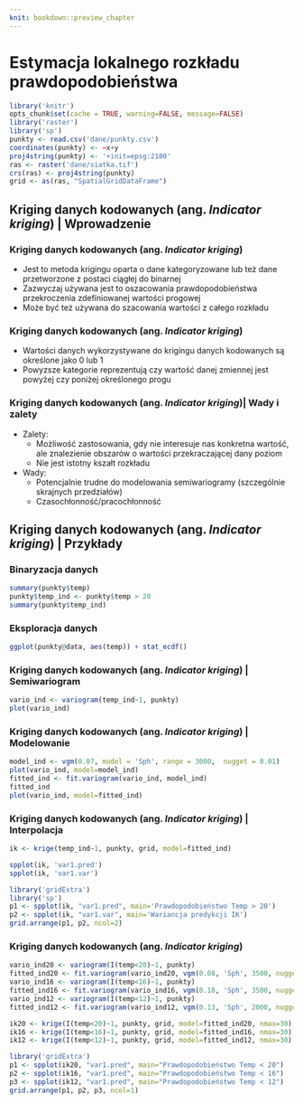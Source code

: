 ```yaml
---
knit: bookdown::preview_chapter
---
```


# Estymacja lokalnego rozkładu prawdopodobieństwa

```r
library('knitr')
opts_chunk$set(cache = TRUE, warning=FALSE, message=FALSE) 
library('raster')
library('sp')
punkty <- read.csv('dane/punkty.csv')
coordinates(punkty) <- ~x+y
proj4string(punkty) <- '+init=epsg:2180'
ras <- raster('dane/siatka.tif')
crs(ras) <- proj4string(punkty)
grid <- as(ras, "SpatialGridDataFrame")
```

## Kriging danych kodowanych (ang. *Indicator kriging*) | Wprowadzenie

### Kriging danych kodowanych (ang. *Indicator kriging*)
- Jest to metoda krigingu oparta o dane kategoryzowane lub też dane przetworzone z postaci ciągłej do binarnej
- Zazwyczaj używana jest to oszacowania prawdopodobieństwa przekroczenia zdefiniowanej wartości progowej
- Może być też używana do szacowania wartości z całego rozkładu

<!--
http://geostat-course.org/system/files/geostat13_ind.pdf
-->

### Kriging danych kodowanych (ang. *Indicator kriging*)
- Wartości danych wykorzystywane do krigingu danych kodowanych są określone jako 0 lub 1
- Powyzsze kategorie reprezentują czy wartość danej zmiennej jest powyżej czy poniżej określonego progu

### Kriging danych kodowanych (ang. *Indicator kriging*)| Wady i zalety
- Zalety:
    - Możliwość zastosowania, gdy nie interesuje nas konkretna wartość, ale znalezienie obszarów o wartości przekraczającej dany poziom
    - Nie jest istotny kszałt rozkładu
- Wady:
    - Potencjalnie trudne do modelowania semiwariogramy (szczególnie skrajnych przedziałów)
    - Czasochłonność/pracochłonność
    
## Kriging danych kodowanych (ang. *Indicator kriging*) | Przykłady

### Binaryzacja danych

```r
summary(punkty$temp) 
punkty$temp_ind <- punkty$temp > 20
summary(punkty$temp_ind) 
```

### Eksploracja danych

```r
ggplot(punkty@data, aes(temp)) + stat_ecdf()
```

### Kriging danych kodowanych (ang. *Indicator kriging*) | Semiwariogram

```r
vario_ind <- variogram(temp_ind~1, punkty)         
plot(vario_ind)
```

### Kriging danych kodowanych (ang. *Indicator kriging*) | Modelowanie

```r
model_ind <- vgm(0.07, model = 'Sph', range = 3000,  nugget = 0.01)  
plot(vario_ind, model=model_ind)
fitted_ind <- fit.variogram(vario_ind, model_ind)
fitted_ind
plot(vario_ind, model=fitted_ind)
```

### Kriging danych kodowanych (ang. *Indicator kriging*) | Interpolacja

```r
ik <- krige(temp_ind~1, punkty, grid, model=fitted_ind)
```

```r
spplot(ik, 'var1.pred')
spplot(ik, 'var1.var')
```

```r
library('gridExtra')
library('sp')
p1 <- spplot(ik, "var1.pred", main='Prawdopodobieństwo Temp > 20')
p2 <- spplot(ik, "var1.var", main='Wariancja predykcji IK')
grid.arrange(p1, p2, ncol=2)
```

### Kriging danych kodowanych (ang. *Indicator kriging*)

```r
vario_ind20 <- variogram(I(temp<20)~1, punkty)  
fitted_ind20 <- fit.variogram(vario_ind20, vgm(0.08, 'Sph', 3500, nugget=0.01))
vario_ind16 <- variogram(I(temp<16)~1, punkty)  
fitted_ind16 <- fit.variogram(vario_ind16, vgm(0.18, 'Sph', 3500, nugget=0.03))
vario_ind12 <- variogram(I(temp<12)~1, punkty)  
fitted_ind12 <- fit.variogram(vario_ind12, vgm(0.13, 'Sph', 2000, nugget=0.03))

ik20 <- krige(I(temp<20)~1, punkty, grid, model=fitted_ind20, nmax=30)
ik16 <- krige(I(temp<16)~1, punkty, grid, model=fitted_ind16, nmax=30)
ik12 <- krige(I(temp<12)~1, punkty, grid, model=fitted_ind12, nmax=30)
```

```r
library('gridExtra')
p1 <- spplot(ik20, "var1.pred", main="Prawdopodobieństwo Temp < 20")
p2 <- spplot(ik16, "var1.pred", main="Prawdopodobieństwo Temp < 16")
p3 <- spplot(ik12, "var1.pred", main="Prawdopodobieństwo Temp < 12")
grid.arrange(p1, p2, p3, ncol=1)
```
